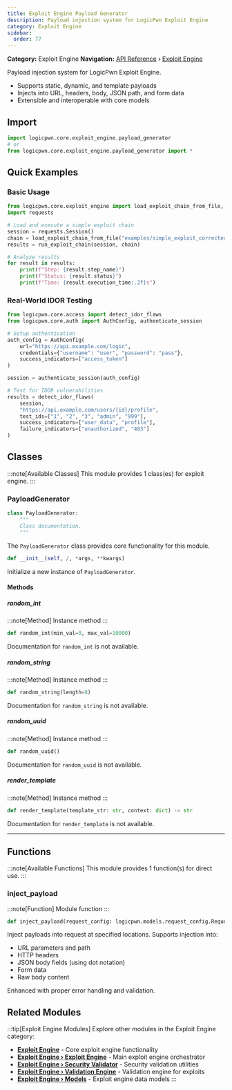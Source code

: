 ```yaml
---
title: Exploit Engine Payload Generator
description: Payload injection system for LogicPwn Exploit Engine
category: Exploit Engine
sidebar:
  order: 77
---
```



**Category:** Exploit Engine
**Navigation:** [API Reference](../) › [Exploit Engine](../exploit-engine)

Payload injection system for LogicPwn Exploit Engine.
- Supports static, dynamic, and template payloads
- Injects into URL, headers, body, JSON path, and form data
- Extensible and interoperable with core models

## Import

```python
import logicpwn.core.exploit_engine.payload_generator
# or
from logicpwn.core.exploit_engine.payload_generator import *
```


## Quick Examples

### Basic Usage

```python
from logicpwn.core.exploit_engine import load_exploit_chain_from_file, run_exploit_chain
import requests

# Load and execute a simple exploit chain
session = requests.Session()
chain = load_exploit_chain_from_file("examples/simple_exploit_corrected.yaml")
results = run_exploit_chain(session, chain)

# Analyze results
for result in results:
    print(f"Step: {result.step_name}")
    print(f"Status: {result.status}")
    print(f"Time: {result.execution_time:.2f}s")
```

### Real-World IDOR Testing

```python
from logicpwn.core.access import detect_idor_flaws
from logicpwn.core.auth import AuthConfig, authenticate_session

# Setup authentication
auth_config = AuthConfig(
    url="https://api.example.com/login",
    credentials={"username": "user", "password": "pass"},
    success_indicators=["access_token"]
)

session = authenticate_session(auth_config)

# Test for IDOR vulnerabilities
results = detect_idor_flaws(
    session,
    "https://api.example.com/users/{id}/profile",
    test_ids=["1", "2", "3", "admin", "999"],
    success_indicators=["user_data", "profile"],
    failure_indicators=["unauthorized", "403"]
)
```


## Classes

:::note[Available Classes]
This module provides 1 class(es) for exploit engine.
:::

### PayloadGenerator

<Tabs>
<TabItem label="Overview">

```python
class PayloadGenerator:
    """
    Class documentation.
    """
```

The `PayloadGenerator` class provides core functionality for this module.

</TabItem>
<TabItem label="Constructor">

```python
def __init__(self, /, *args, **kwargs)
```

Initialize a new instance of `PayloadGenerator`.

</TabItem>
</Tabs>

#### Methods

##### random_int

:::note[Method]
Instance method
:::

```python
def random_int(min_val=0, max_val=10000)
```

Documentation for `random_int` is not available.

##### random_string

:::note[Method]
Instance method
:::

```python
def random_string(length=8)
```

Documentation for `random_string` is not available.

##### random_uuid

:::note[Method]
Instance method
:::

```python
def random_uuid()
```

Documentation for `random_uuid` is not available.

##### render_template

:::note[Method]
Instance method
:::

```python
def render_template(template_str: str, context: dict) -> str
```

Documentation for `render_template` is not available.


---

## Functions

:::note[Available Functions]
This module provides 1 function(s) for direct use.
:::

### inject_payload

:::note[Function]
Module function
:::

```python
def inject_payload(request_config: logicpwn.models.request_config.RequestConfig, injection_points: list[logicpwn.core.exploit_engine.models.PayloadInjectionPoint], session_state: dict[str, typing.Any]) -> logicpwn.models.request_config.RequestConfig
```

Inject payloads into request at specified locations.
Supports injection into:
- URL parameters and path
- HTTP headers
- JSON body fields (using dot notation)
- Form data
- Raw body content

Enhanced with proper error handling and validation.


## Related Modules

:::tip[Exploit Engine Modules]
Explore other modules in the Exploit Engine category:

- **[Exploit Engine](../exploit-engine)** - Core exploit engine functionality
- **[Exploit Engine › Exploit Engine](../exploit-engine/exploit-engine)** - Main exploit engine orchestrator
- **[Exploit Engine › Security Validator](../exploit-engine/security-validator)** - Security validation utilities
- **[Exploit Engine › Validation Engine](../exploit-engine/validation-engine)** - Validation engine for exploits
- **[Exploit Engine › Models](../exploit-engine/models)** - Exploit engine data models
:::
